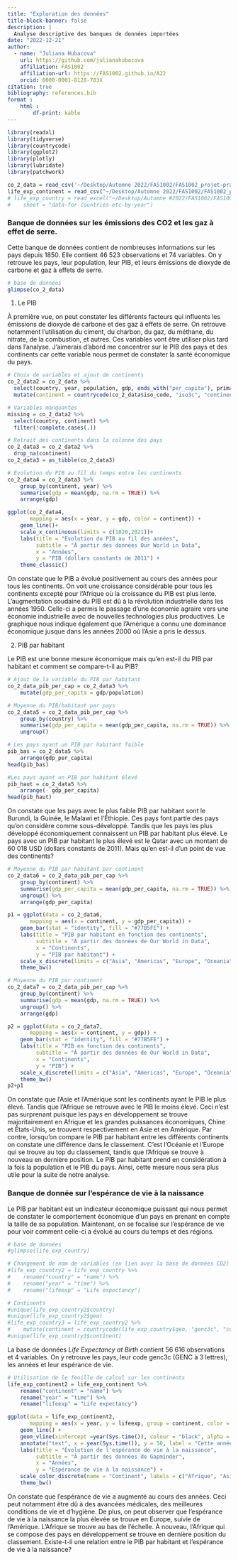 ```yaml
---
title: "Exploration des données"
title-block-banner: false
description: | 
  Analyse descriptive des banques de données importées
date: "2022-12-21"
author:
  - name: "Juliana Hubacova"
    url: https://github.com/julianahubacova
    affiliation: FAS1002
    affiliation-url: https://FAS1002.github.io/A22
    orcid: 0000-0001-8128-783X
citation: true
bibliography: references.bib
format :
    html : 
        df-print: kable
---
```


```r
library(readxl)
library(tidyverse)
library(countrycode)
library(ggplot2)
library(plotly)
library(lubridate)
library(patchwork)
```

```r
co_2_data = read_csv('~/Desktop/Automne 2022/FAS1002/FAS1002_projet-pratique/data/raw/2022-12-19_owid-co2-data.csv')
life_exp_continent = read_csv("~/Desktop/Automne 2022/FAS1002/FAS1002_projet-pratique/data/raw/2022-12-19_gapm.csv")
# life_exp_country = read_excel("~/Desktop/Automne #2022/FAS1002/FAS1002_projet-pratique/data/raw/Gapminder_life_expectancy_v12.xlsx", 
#    sheet = "data-for-countries-etc-by-year")
```

### Banque de données sur les émissions des CO2 et les gaz à effet de serre.

Cette banque de données contient de nombreuses informations sur les pays depuis 1850. Elle contient 46 523 observations et 74 variables. On y retrouve les pays, leur population, leur PIB, et leurs émissions de dioxyde de carbone et gaz à effets de serre.

```r
# base de données
glimpse(co_2_data)
```

1.  Le PIB

À première vue, on peut constater les différents facteurs qui influents les émissions de dioxyde de carbone et des gaz à effets de serre. On retrouve notamment l'utilisation du ciment, du charbon, du gaz, du méthane, du nitrate, de la combustion, et autres. Ces variables vont être utiliser plus tard dans l'analyse. J'aimerais d'abord me concentrer sur le PIB des pays et des continents car cette variable nous permet de constater la santé économique du pays.

```r
# Choix de variables et ajout de continents
co_2_data2 = co_2_data %>% 
  select(country, year, population, gdp, ends_with("per_capita"), primary_energy_consumption, total_ghg)%>%
  mutate(continent = countrycode(co_2_data$iso_code, "iso3c", "continent"))

# Variables manquantes 
missing = co_2_data2 %>% 
  select(country, continent) %>% 
  filter(!complete.cases(.))

# Retrait des continents dans la colonne des pays 
co_2_data3 = co_2_data2 %>% 
  drop_na(continent)
co_2_data3 = as_tibble(co_2_data3)

# Évolution du PIB au fil du temps entre les continents
co_2_data4 = co_2_data3 %>% 
    group_by(continent, year) %>% 
    summarise(gdp = mean(gdp, na.rm = TRUE)) %>% 
    arrange(gdp)

ggplot(co_2_data4, 
       mapping = aes(x = year, y = gdp, color = continent)) +
    geom_line()+
    scale_x_continuous(limits = c(1820,2021))+
    labs(title = "Évolution du PIB au fil des années", 
         subtitle = "À partir des données Our World in Data", 
         x = "Années", 
         y = "PIB (dollars constants de 2011") +
    theme_classic()
```

On constate que le PIB a évolué positivement au cours des années pour tous les continents. On voit une croissance considérable pour tous les continents excepté pour l'Afrique où la croissance du PIB est plus lente. L'augmentation soudaine du PIB est dû à la révolution industrielle dans les années 1950. Celle-ci a permis le passage d'une économie agraire vers une économie industrielle avec de nouvelles technologies plus productives. Le graphique nous indique également que l'Amérique a connu une dominance économique jusque dans les années 2000 où l'Asie a pris le dessus.

2.  PIB par habitant

Le PIB est une bonne mesure économique mais qu'en est-il du PIB par habitant et comment se compare-t-il au PIB?

```r
# Ajout de la variable du PIB par habitant
co_2_data_pib_per_cap = co_2_data3 %>% 
    mutate(gdp_per_capita = gdp/population)

# Moyenne du PIB/habitant par pays
co_2_data5 = co_2_data_pib_per_cap %>% 
    group_by(country) %>% 
    summarise(gdp_per_capita = mean(gdp_per_capita, na.rm = TRUE)) %>% 
    ungroup()

# Les pays ayant un PIB par habitant faible
pib_bas = co_2_data5 %>% 
    arrange(gdp_per_capita)
head(pib_bas)

#Les pays ayant un PIB par habitant élevé
pib_haut = co_2_data5 %>% 
    arrange(- gdp_per_capita)
head(pib_haut)
```

On constate que les pays avec le plus faible PIB par habitant sont le Burundi, la Guinée, le Malawi et l'Éthiopie. Ces pays font partie des pays qu'on considère comme sous-développé. Tandis que les pays les plus développé économiquement connaissent un PIB par habitant plus élevé. Le pays avec un PIB par habitant le plus élevé est le Qatar avec un montant de 60 018 USD (dollars constants de 2011). Mais qu'en est-il d'un point de vue des continents?

```r
# Moyenne du PIB par habitant par continent
co_2_data6 = co_2_data_pib_per_cap %>% 
    group_by(continent) %>% 
    summarise(gdp_per_capita = mean(gdp_per_capita, na.rm = TRUE)) %>% 
    ungroup() %>%
    arrange(gdp_per_capita)

p1 = ggplot(data = co_2_data6, 
       mapping = aes(x = continent, y = gdp_per_capita)) +
    geom_bar(stat = "identity", fill = "#77B5FE") + 
    labs(title = "PIB par habitant en fonction des continents", 
         subtitle = "À partir des données de Our World in Data", 
         x = "Continents", 
         y = "PIB par habitant") +
    scale_x_discrete(limits = c("Asia", "Americas", "Europe", "Oceania", "Africa")) +
    theme_bw()

# Moyenne du PIB par continent
co_2_data7 = co_2_data_pib_per_cap %>% 
    group_by(continent) %>% 
    summarise(gdp = mean(gdp, na.rm = TRUE)) %>% 
    ungroup() %>%
    arrange(gdp)

p2 = ggplot(data = co_2_data7, 
       mapping = aes(x = continent, y = gdp)) +
    geom_bar(stat = "identity", fill = "#77B5FE") + 
    labs(title = "PIB en fonction des continents", 
         subtitle = "À partir des données de Our World in Data", 
         x = "Continents", 
         y = "PIB") +
    scale_x_discrete(limits = c("Asia", "Americas", "Europe", "Oceania", "Africa")) +
    theme_bw()
p2+p1
```

On constate que l'Asie et l'Amérique sont les continents ayant le PIB le plus élevé. Tandis que l'Afrique se retrouve avec le PIB le moins élevé. Ceci n'est pas surprenant puisque les pays en développement se trouve majoritairement en Afrique et les grandes puissances économiques, Chine et États-Unis, se trouvent respectivement en Asie et en Amérique. Par contre, lorsqu'on compare le PIB par habitant entre les différents continents on constate une différence dans le classement. C'est l'Océanie et l'Europe qui se trouve au top du classement, tandis que l'Afrique se trouve à nouveau en dernière position. Le PIB par habitant prend en considération à la fois la population et le PIB du pays. Ainsi, cette mesure nous sera plus utile pour la suite de notre analyse.

### Banque de donnée sur l'espérance de vie à la naissance

Le PIB par habitant est un indicateur économique puissant qui nous permet de constater le comportement économique d'un pays en prenant en compte la taille de sa population. Maintenant, on se focalise sur l'espérance de vie pour voir comment celle-ci a évolué au cours du temps et des régions.

```r
# base de données 
#glimpse(life_exp_country)

# Changement de nom de variables (en lien avec la base de données CO2)
#life_exp_country2 = life_exp_country %>% 
#    rename("country" = "name") %>% 
#    rename("year" = "time") %>% 
#    rename("lifeexp" = "Life expectancy")

# Continents
#unique(life_exp_country2$country)
#unique(life_exp_country2$geo)
#life_exp_country3 = life_exp_country2 %>% 
#    mutate(continent = countrycode(life_exp_country$geo, "genc3c", "continent"))
#unique(life_exp_country3$continent)
```

La base de données *Life Expectancy at Birth* contient 56 616 observations et 4 variables. On y retrouve les pays, leur code genc3c (GENC à 3 lettres), les années et leur espérance de vie.

```r
# Utilisation de le feuille de calcul sur les continents
life_exp_continent2 = life_exp_continent %>% 
    rename("continent" = "name") %>% 
    rename("year" = "time") %>% 
    rename("lifeexp" = "Life expectancy")

ggplot(data = life_exp_continent2, 
       mapping = aes(x = year, y = lifeexp, group = continent, color = continent)) +
    geom_line() +
    geom_vline(xintercept =year(Sys.time()), colour = "black", alpha = .6, linetype = "dashed") +
    annotate("text", x = year(Sys.time()), y = 50, label = "Cette année", size = 3, color = "black", alpha = .6) +
    labs(title = "Évolution de l'espérance de vie à la naissance", 
         subtitle = "À partir des données de Gapminder",
         x = "Années", 
         y = "Espérance de vie à la naissance") +
    scale_color_discrete(name = "Continent", labels = c("Afrique", "Asie", "Europe", "Amérique")) +
    theme_bw()
```

On constate que l'espérance de vie a augmenté au cours des années. Ceci peut notamment être dû à des avancées médicales, des meilleures conditions de vie et d'hygiène. De plus, on peut observer que l'espérance de vie à la naissance la plus élevée se trouve en Europe, suivie de l'Amérique. L'Afrique se trouve au bas de l'échelle. À nouveau, l'Afrique qui se compose des pays en développement se trouve en dernière position du classement. Existe-t-il une relation entre le PIB par habitant et l'espérance de vie à la naissance?
